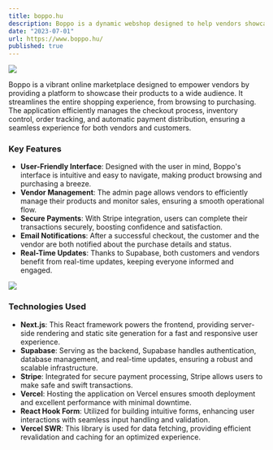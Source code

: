 ```yaml
---
title: boppo.hu
description: Boppo is a dynamic webshop designed to help vendors showcase their products and streamline the shopping experience. It features a user-friendly interface and secure payment options to enhance online shopping for both vendors and customers.
date: "2023-07-01"
url: https://www.boppo.hu/
published: true
---
```


[![](/projects/boppo1.png)](https://www.boppo.hu/products/d80f7614-7258-4448-91f8-2dc5eed079d9)

Boppo is a vibrant online marketplace designed to empower vendors by providing a platform to showcase their products to a wide audience. It streamlines the entire shopping experience, from browsing to purchasing. The application efficiently manages the checkout process, inventory control, order tracking, and automatic payment distribution, ensuring a seamless experience for both vendors and customers.

### Key Features

- **User-Friendly Interface**: Designed with the user in mind, Boppo's interface is intuitive and easy to navigate, making product browsing and purchasing a breeze.
- **Vendor Management**: The admin page allows vendors to efficiently manage their products and monitor sales, ensuring a smooth operational flow.
- **Secure Payments**: With Stripe integration, users can complete their transactions securely, boosting confidence and satisfaction.
- **Email Notifications**: After a successful checkout, the customer and the vendor are both notified about the purchase details and status.
- **Real-Time Updates**: Thanks to Supabase, both customers and vendors benefit from real-time updates, keeping everyone informed and engaged.


![](/projects/boppo2.png)

### Technologies Used

- **Next.js**: This React framework powers the frontend, providing server-side rendering and static site generation for a fast and responsive user experience.
- **Supabase**: Serving as the backend, Supabase handles authentication, database management, and real-time updates, ensuring a robust and scalable infrastructure.
- **Stripe**: Integrated for secure payment processing, Stripe allows users to make safe and swift transactions.
- **Vercel**: Hosting the application on Vercel ensures smooth deployment and excellent performance with minimal downtime.
- **React Hook Form**: Utilized for building intuitive forms, enhancing user interactions with seamless input handling and validation.
- **Vercel SWR**: This library is used for data fetching, providing efficient revalidation and caching for an optimized experience.

